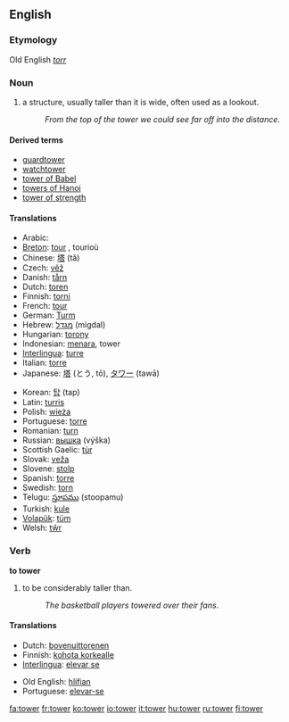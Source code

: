 ==English==
===Etymology===
Old English ''[[torr]]''
===Noun===
{{wikipedia}}
{{en-noun-reg}}

#a structure, usually taller than it is wide, often used as a lookout.
#:''From the top of the tower we could see far off into the distance''.

====Derived terms====
*[[guardtower]]
*[[watchtower]]
*[[tower of Babel]]
*[[towers of Hanoi]]
*[[tower of strength]]

==== Translations ====
{{top}}
*Arabic: {{ARchar|[[برج]]}} {{Unicode|(burj)}}
*[[Breton]]: [[tour#Breton|tour]] {{m}}, tourioù {{p}}
*Chinese: [[塔]] (tǎ)
*Czech: [[věž]] {{f}}
*Danish: [[tårn]] {{n}}
*Dutch: [[toren]] {{m}}
*Finnish: [[torni]]
*French: [[tour#French|tour]] {{f}}
*German: [[Turm]] {{m}}
*Hebrew: [[מגדל]] (migdal) {{m}}
*Hungarian: [[torony]]
*Indonesian: [[menara]], tower
*[[Interlingua]]: [[turre]]
*Italian: [[torre]] {{f}}
*Japanese: [[塔]] (とう, tō), [[タワー]] (tawā)
{{mid}}
*Korean: [[탑]] (tap)
*Latin: [[turris]] {{f}}
*Polish: [[wieża]] {{f}}
*Portuguese: [[torre]] {{f}}
*Romanian: [[turn#Romanian|turn]] {{n}}
*Russian: [[вышка]] (výška) {{f}}
*Scottish Gaelic: [[tùr]] {{m}}
*Slovak: [[veža]] {{f}}
*Slovene: [[stolp]] {{m}}
*Spanish: [[torre]] {{f}}
*Swedish: [[torn#Swedish|torn]]
*Telugu: [[స్తూపము]] (stoopamu)
*Turkish: [[kule]]
*[[Volapük]]: [[tüm]]
*Welsh: [[tŵr]]
{{bottom}}

===Verb===
'''to tower'''

#to be considerably taller than.
#:''The basketball players towered over their fans''.

====Translations====
{{top}}
*Dutch: [[bovenuittorenen]]
*Finnish: [[kohota korkealle]]
*[[Interlingua]]: [[elevar se]]
{{mid}}
*Old English: [[hlifian]]
*Portuguese: [[elevar-se]]
{{bottom}}

[[fa:tower]]
[[fr:tower]]
[[ko:tower]]
[[io:tower]]
[[it:tower]]
[[hu:tower]]
[[ru:tower]]
[[fi:tower]]